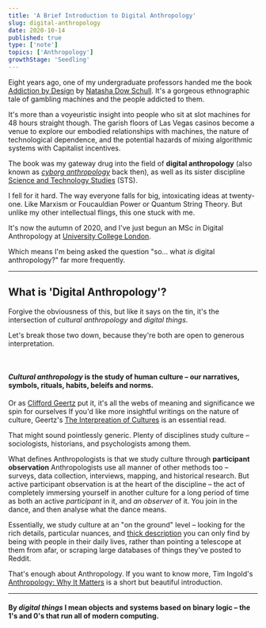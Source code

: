 ```yaml
---
title: 'A Brief Introduction to Digital Anthropology'
slug: digital-anthropology
date: 2020-10-14
published: true
type: ['note']
topics: ['Anthropology']
growthStage: 'Seedling'
---
```


<IntroParagraph>

Eight years ago, one of my undergraduate professors handed me the book [Addiction by Design](/addiction-by-design) by [Natasha Dow Schull](https://www.natashadowschull.org/). It's a gorgeous ethnographic tale of gambling machines and the people addicted to them.

It's more than a voyeuristic insight into people who sit at slot machines for 48 hours straight though. The garish floors of Las Vegas casinos become a venue to explore our embodied relationships with machines, the nature of technological dependence, and the potential hazards of mixing algorithmic systems with Capitalist incentives.

</IntroParagraph>

The book was my gateway drug into the field of __digital anthropology__ (also known as _[cyborg anthropology](https://en.wikipedia.org/wiki/Cyborg_anthropology)_ back then), as well as its sister discipline [Science and Technology Studies](https://en.wikipedia.org/wiki/Science_and_technology_studies) (STS).

I fell for it hard. The way everyone falls for big, intoxicating ideas at twenty-one. Like Marxism or Foucauldian Power or Quantum String Theory. But unlike my other intellectual flings, this one stuck with me.

It's now the autumn of 2020, and I've just begun an MSc in Digital Anthropology at [University College London](https://www.ucl.ac.uk/anthropology/study/graduate-taught/digital-anthropology-msc). 

Which means I'm being asked the question "so... what _is_ digital anthropology?" far more frequently.

---

## What is 'Digital Anthropology'?

Forgive the obviousness of this, but like it says on the tin, it's the intersection of _cultural anthropology_ and  _digital things_.

Let's break those two down, because they're both are open to generous interpretation.

<br />

#### _Cultural anthropology_ is the study of human culture – our narratives, symbols, rituals, habits, beleifs and norms. 

Or as [Clifford Geertz](https://en.wikipedia.org/wiki/Clifford_Geertz) put it, it's all the webs of meaning and significance we spin for ourselves <Footnote id={1}>If you'd like more insightful writings on the nature of culture, Geertz's [The Interpreation of Cultures](/interpretation-cultures) is an essential read</Footnote>.

That might sound pointlessly generic. Plenty of disciplines study culture – sociologists, historians, and psychologists among them.  

What defines Anthropologists is that we study culture through **participant observation**  <Footnote id={2}>Anthropologists use all manner of other methods too – surveys, data collection, interviews, mapping, and historical research. But active participant observation is at the heart of the discipline</Footnote>
– the act of completely immersing yourself in another culture for a long period of time as both an active _participant_ in it, and _an observer_ of it. You join in the dance, and then analyse what the dance means.

Essentially, we study culture at an "on the ground" level – looking for the rich details, particular nuances, and [thick description](https://en.wikipedia.org/wiki/Thick_description) you can only find by being with people in their daily lives, rather than pointing a telescope at them from afar, or scraping large databases of things they've posted to Reddit.

That's enough about Anthropology. If you want to know more, Tim Ingold's [Anthropology: Why It Matters](/anthropology-matters) is a short but beautiful introduction.

---

#### By _digital things_ I mean objects and systems based on binary logic – the 1's and 0's that run all of modern computing.
